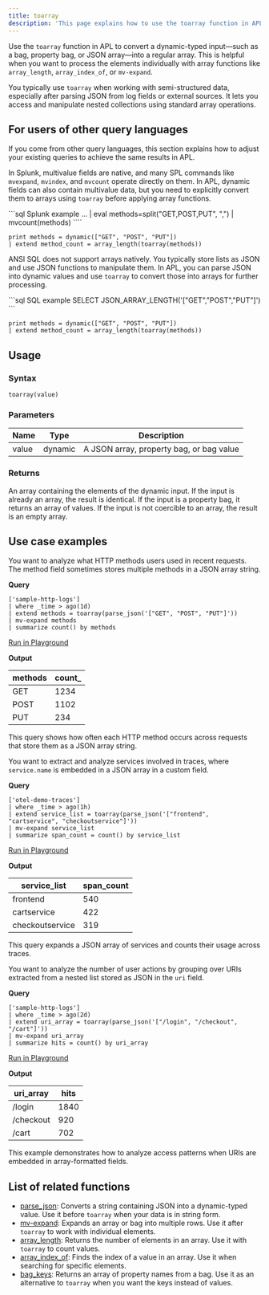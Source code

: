 ```yaml
---
title: toarray
description: 'This page explains how to use the toarray function in APL.'
---
```


Use the `toarray` function in APL to convert a dynamic-typed input—such as a bag, property bag, or JSON array—into a regular array. This is helpful when you want to process the elements individually with array functions like `array_length`, `array_index_of`, or `mv-expand`.

You typically use `toarray` when working with semi-structured data, especially after parsing JSON from log fields or external sources. It lets you access and manipulate nested collections using standard array operations.

## For users of other query languages

If you come from other query languages, this section explains how to adjust your existing queries to achieve the same results in APL.

<AccordionGroup>
<Accordion title="Splunk SPL users">

In Splunk, multivalue fields are native, and many SPL commands like `mvexpand`, `mvindex`, and `mvcount` operate directly on them. In APL, dynamic fields can also contain multivalue data, but you need to explicitly convert them to arrays using `toarray` before applying array functions.

<CodeGroup>
```sql Splunk example
... | eval methods=split("GET,POST,PUT", ",") | mvcount(methods)
````

```kusto APL equivalent
print methods = dynamic(["GET", "POST", "PUT"])
| extend method_count = array_length(toarray(methods))
```

</CodeGroup>

</Accordion>
<Accordion title="ANSI SQL users">

ANSI SQL does not support arrays natively. You typically store lists as JSON and use JSON functions to manipulate them. In APL, you can parse JSON into dynamic values and use `toarray` to convert those into arrays for further processing.

<CodeGroup>
```sql SQL example
SELECT JSON_ARRAY_LENGTH('["GET","POST","PUT"]')
```

```kusto APL equivalent
print methods = dynamic(["GET", "POST", "PUT"])
| extend method_count = array_length(toarray(methods))
```

</CodeGroup>

</Accordion>
</AccordionGroup>

## Usage

### Syntax

```kusto
toarray(value)
```

### Parameters

| Name  | Type    | Description                              |
| ----- | ------- | ---------------------------------------- |
| value | dynamic | A JSON array, property bag, or bag value |

### Returns

An array containing the elements of the dynamic input. If the input is already an array, the result is identical. If the input is a property bag, it returns an array of values. If the input is not coercible to an array, the result is an empty array.

## Use case examples

<Tabs>
<Tab title="Log analysis">

You want to analyze what HTTP methods users used in recent requests. The method field sometimes stores multiple methods in a JSON array string.

**Query**

```kusto
['sample-http-logs']
| where _time > ago(1d)
| extend methods = toarray(parse_json('["GET", "POST", "PUT"]'))
| mv-expand methods
| summarize count() by methods
```

[Run in Playground](https://play.axiom.co/axiom-play-qf1k/query?initForm=%7B%22apl%22%3A%22%5B'sample-http-logs'%5D%20%7C%20where%20_time%20%3E%20ago%281d%29%20%7C%20extend%20methods%20%3D%20toarray%28parse_json%28'['GET'%2C%20'POST'%2C%20'PUT']'%29%29%20%7C%20mv-expand%20methods%20%7C%20summarize%20count%28%29%20by%20methods%22%7D)

**Output**

| methods | count_ |
| ------- | ------- |
| GET     | 1234    |
| POST    | 1102    |
| PUT     | 234     |

This query shows how often each HTTP method occurs across requests that store them as a JSON array string.

</Tab>
<Tab title="OpenTelemetry traces">

You want to extract and analyze services involved in traces, where `service.name` is embedded in a JSON array in a custom field.

**Query**

```kusto
['otel-demo-traces']
| where _time > ago(1h)
| extend service_list = toarray(parse_json('["frontend", "cartservice", "checkoutservice"]'))
| mv-expand service_list
| summarize span_count = count() by service_list
```

[Run in Playground](https://play.axiom.co/axiom-play-qf1k/query?initForm=%7B%22apl%22%3A%22%5B'otel-demo-traces'%5D%20%7C%20where%20_time%20%3E%20ago%281h%29%20%7C%20extend%20service_list%20%3D%20toarray%28parse_json%28'['frontend'%2C%20'cartservice'%2C%20'checkoutservice']'%29%29%20%7C%20mv-expand%20service_list%20%7C%20summarize%20span_count%20%3D%20count%28%29%20by%20service_list%22%7D)

**Output**

| service_list   | span_count |
| --------------- | ----------- |
| frontend        | 540         |
| cartservice     | 422         |
| checkoutservice | 319         |

This query expands a JSON array of services and counts their usage across traces.

</Tab>
<Tab title="Security logs">

You want to analyze the number of user actions by grouping over URIs extracted from a nested list stored as JSON in the `uri` field.

**Query**

```kusto
['sample-http-logs']
| where _time > ago(2d)
| extend uri_array = toarray(parse_json('["/login", "/checkout", "/cart"]'))
| mv-expand uri_array
| summarize hits = count() by uri_array
```

[Run in Playground](https://play.axiom.co/axiom-play-qf1k/query?initForm=%7B%22apl%22%3A%22%5B'sample-http-logs'%5D%20%7C%20where%20_time%20%3E%20ago%282d%29%20%7C%20extend%20uri_array%20%3D%20toarray%28parse_json%28'['/login'%2C%20'/checkout'%2C%20'/cart']'%29%29%20%7C%20mv-expand%20uri_array%20%7C%20summarize%20hits%20%3D%20count%28%29%20by%20uri_array%22%7D)

**Output**

| uri_array | hits |
| ---------- | ---- |
| /login     | 1840 |
| /checkout  | 920  |
| /cart      | 702  |

This example demonstrates how to analyze access patterns when URIs are embedded in array-formatted fields.

</Tab>
</Tabs>

## List of related functions

- [parse_json](/apl/utility-functions/parse_json): Converts a string containing JSON into a dynamic-typed value. Use it before `toarray` when your data is in string form.
- [mv-expand](/apl/row-shaping/mv-expand): Expands an array or bag into multiple rows. Use it after `toarray` to work with individual elements.
- [array_length](/apl/array-functions/array_length): Returns the number of elements in an array. Use it with `toarray` to count values.
- [array_index_of](/apl/array-functions/array_index_of): Finds the index of a value in an array. Use it when searching for specific elements.
- [bag_keys](/apl/bag-and-property-bag-functions/bag_keys): Returns an array of property names from a bag. Use it as an alternative to `toarray` when you want the keys instead of values.

